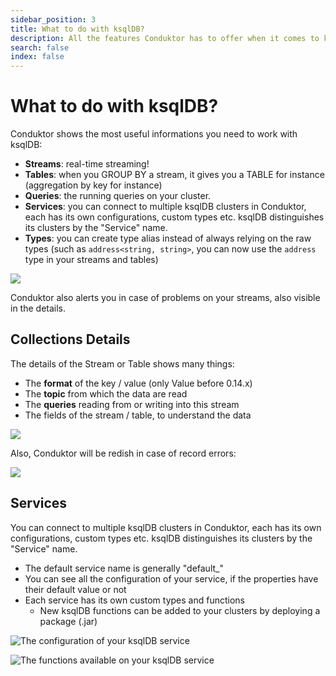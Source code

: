 ```yaml
---
sidebar_position: 3
title: What to do with ksqlDB?
description: All the features Conduktor has to offer when it comes to ksqlDB!
search: false
index: false
---
```


# What to do with ksqlDB?

Conduktor shows the most useful informations you need to work with ksqlDB:

- **Streams**: real-time streaming!
- **Tables**: when you GROUP BY a stream, it gives you a TABLE for instance \(aggregation by key for instance\)
- **Queries**: the running queries on your cluster.
- **Services**: you can connect to multiple ksqlDB clusters in Conduktor, each has its own configurations, custom types etc. ksqlDB distinguishes its clusters by the "Service" name.
- **Types**: you can create type alias instead of always relying on the raw types \(such as `address<string, string>`, you can now use the `address` type in your streams and tables\)

![](../../assets/screenshot-2021-02-02-at-22.18.12.png)

Conduktor also alerts you in case of problems on your streams, also visible in the details.

## Collections Details

The details of the Stream or Table shows many things:

- The **format** of the key / value \(only Value before 0.14.x\)
- The **topic** from which the data are read
- The **queries** reading from or writing into this stream
- The fields of the stream / table, to understand the data

![](../../assets/screenshot-2021-02-02-at-22.17.39.png)

Also, Conduktor will be redish in case of record errors:

![](../../assets/screenshot-2021-02-02-at-22.16.11.png)

## Services

You can connect to multiple ksqlDB clusters in Conduktor, each has its own configurations, custom types etc. ksqlDB distinguishes its clusters by the "Service" name.

- The default service name is generally "default\_"
- You can see all the configuration of your service, if the properties have their default value or not
- Each service has its own custom types and functions
  - New ksqlDB functions can be added to your clusters by deploying a package \(.jar\)

![The configuration of your ksqlDB service](../../assets/screenshot-2021-02-02-at-22.26.06.png)

![The functions available on your ksqlDB service](../../assets/screenshot-2021-02-02-at-22.26.11.png)
